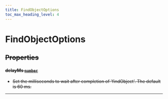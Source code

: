 ```yaml
---
title: FindObjectOptions
toc_max_heading_level: 4
---
```


# FindObjectOptions <s generated />

## Properties <s generated />

#### delayMs [`number`]( https://developer.mozilla.org/en-US/docs/Web/JavaScript/Reference/Global_Objects/Number) <s generated />

- Set the milliseconds to wait after completion of 'findObject'. The default is 60 ms.

<hr class="solid" />  <s generated />

